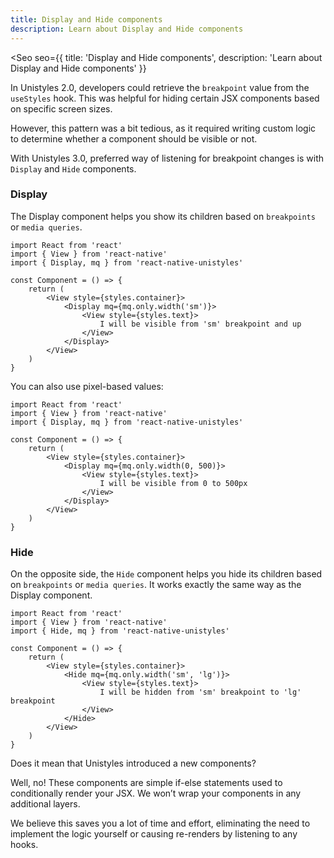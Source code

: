 ```yaml
---
title: Display and Hide components
description: Learn about Display and Hide components
---
```



<Seo
    seo={{
        title: 'Display and Hide components',
        description: 'Learn about Display and Hide components'
    }}
>

In Unistyles 2.0, developers could retrieve the `breakpoint` value from the `useStyles` hook.
This was helpful for hiding certain JSX components based on specific screen sizes.

However, this pattern was a bit tedious, as it required writing custom logic to determine whether a component should be visible or not.

With Unistyles 3.0, preferred way of listening for breakpoint changes is with `Display` and `Hide` components.

### Display

The Display component helps you show  its children based on `breakpoints` or `media queries`.

```tsx /Display/
import React from 'react'
import { View } from 'react-native'
import { Display, mq } from 'react-native-unistyles'

const Component = () => {
    return (
        <View style={styles.container}>
            <Display mq={mq.only.width('sm')}>
                <View style={styles.text}>
                    I will be visible from 'sm' breakpoint and up
                </View>
            </Display>
        </View>
    )
}
```

You can also use pixel-based values:

```tsx /Display/
import React from 'react'
import { View } from 'react-native'
import { Display, mq } from 'react-native-unistyles'

const Component = () => {
    return (
        <View style={styles.container}>
            <Display mq={mq.only.width(0, 500)}>
                <View style={styles.text}>
                    I will be visible from 0 to 500px
                </View>
            </Display>
        </View>
    )
}
```

### Hide

On the opposite side, the `Hide` component helps you hide its children based on `breakpoints` or `media queries`.
It works exactly the same way as the Display component.

```tsx /Hide/
import React from 'react'
import { View } from 'react-native'
import { Hide, mq } from 'react-native-unistyles'

const Component = () => {
    return (
        <View style={styles.container}>
            <Hide mq={mq.only.width('sm', 'lg')}>
                <View style={styles.text}>
                    I will be hidden from 'sm' breakpoint to 'lg' breakpoint
                </View>
            </Hide>
        </View>
    )
}

```

<Aside type="caution">
Does it mean that Unistyles introduced a new components?

Well, no! These components are simple if-else statements used to conditionally render your JSX. We won’t wrap your components in any additional layers.

We believe this saves you a lot of time and effort, eliminating the need to implement the logic yourself or causing re-renders by listening to any hooks.
</Aside>

</Seo>
